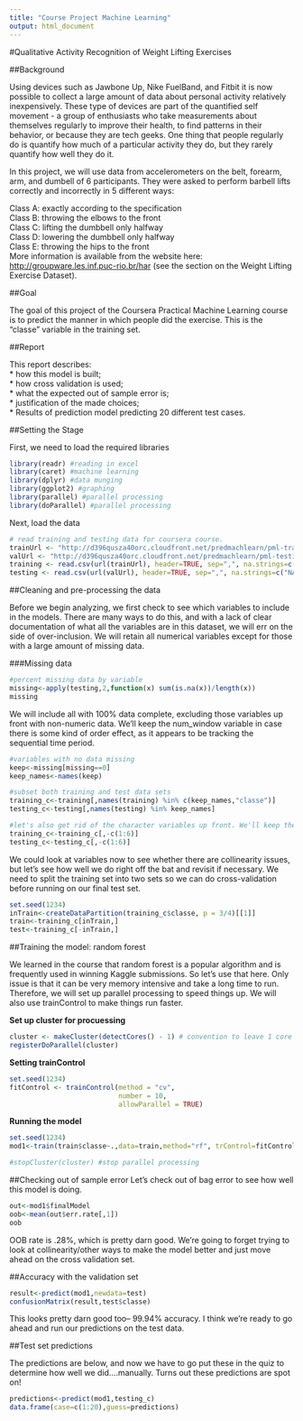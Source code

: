 ---
title: "Course Project Machine Learning"
output: html_document
---

#Qualitative Activity Recognition of Weight Lifting Exercises

##Background 

Using devices such as Jawbone Up, Nike FuelBand, and Fitbit it is now possible to collect a large amount of data about personal activity relatively inexpensively. These type of devices are part of the quantified self movement - a group of enthusiasts who take measurements about themselves regularly to improve their health, to find patterns in their behavior, or because they are tech geeks. One thing that people regularly do is quantify how much of a particular activity they do, but they rarely quantify how well they do it.

In this project, we will use data from accelerometers on the belt, forearm, arm, and dumbell of 6 participants. They were asked to perform barbell lifts correctly and incorrectly in 5 different ways:  

Class A: exactly according to the specification  
Class B: throwing the elbows to the front  
Class C: lifting the dumbbell only halfway  
Class D: lowering the dumbbell only halfway  
Class E: throwing the hips to the front  
More information is available from the website here: <http://groupware.les.inf.puc-rio.br/har> (see the section on the Weight Lifting Exercise Dataset).

##Goal

The goal of this project of the Coursera Practical Machine Learning course is to predict the manner in which people did the exercise. This is the "classe" variable in the training set.

##Report

This report describes:  
* how this model is built;  
* how cross validation is used;  
* what the expected out of sample error is;  
* justification of the made choices;  
* Results of prediction model predicting 20 different test cases.  

##Setting the Stage

First, we need to load the required libraries

```{r,echo=TRUE,warning=FALSE}
library(readr) #reading in excel
library(caret) #machine learning
library(dplyr) #data munging
library(ggplot2) #graphing
library(parallel) #parallel processing
library(doParallel) #parallel processing
```

Next, load the data
```{r,echo=TRUE,cache=TRUE}
# read training and testing data for coursera course. 
trainUrl <- "http://d396qusza40orc.cloudfront.net/predmachlearn/pml-training.csv"
valUrl <- "http://d396qusza40orc.cloudfront.net/predmachlearn/pml-testing.csv"
training <- read.csv(url(trainUrl), header=TRUE, sep=",", na.strings=c("NA","#DIV/0!",""))
testing <- read.csv(url(valUrl), header=TRUE, sep=",", na.strings=c("NA",""))
```

##Cleaning and pre-processing the data

Before we begin analyzing, we first check to see which variables to include in the models. There are many ways to do this, and with a lack of clear documentation of what all the variables are in this dataset, we will err on the side of over-inclusion. We will retain all numerical variables except for those with a large amount of missing data.

###Missing data

```{r,echo=TRUE}

#percent missing data by variable
missing<-apply(testing,2,function(x) sum(is.na(x))/length(x))
missing
```

We will include all with 100% data complete, excluding those variables up front with non-numeric data. We'll keep the num_window variable in case there is some kind of order effect, as it appears to be tracking the sequential time period.

```{r,echo=TRUE}
#variables with no data missing
keep<-missing[missing==0]
keep_names<-names(keep)

#subset both training and test data sets
training_c<-training[,names(training) %in% c(keep_names,"classe")]
testing_c<-testing[,names(testing) %in% keep_names]

#let's also get rid of the character variables up front. We'll keep the num_window variable in case there is some kind of order effect
training_c<-training_c[,-c(1:6)]
testing_c<-testing_c[,-c(1:6)]
```

We could look at variables now to see whether there are collinearity issues, but let's see how well we do right off the bat and revisit if necessary. We need to split the training set into two sets so we can do cross-validation before running on our final test set.

```{r,echo=TRUE}
set.seed(1234)
inTrain<-createDataPartition(training_c$classe, p = 3/4)[[1]]
train<-training_c[inTrain,]
test<-training_c[-inTrain,]
```

##Training the model: random forest

We learned in the course that random forest is a popular algorithm and is frequently used in winning Kaggle submissions. So let's use that here. Only issue is that it can be very memory intensive and take a long time to run. Therefore, we will set up parallel processing to speed things up. We will also use trainControl to make things run faster.

**Set up cluster for procuessing**
```{r,echo=TRUE,eval=FALSE}
cluster <- makeCluster(detectCores() - 1) # convention to leave 1 core for OS
registerDoParallel(cluster)
```

**Setting trainControl**
```{r,echo=TRUE}
set.seed(1234)
fitControl <- trainControl(method = "cv",
                           number = 10,
                           allowParallel = TRUE)
```

**Running the model**
```{r,echo=TRUE,cache=TRUE}
set.seed(1234)
mod1<-train(train$classe~.,data=train,method="rf", trControl=fitControl)

#stopCluster(cluster) #stop parallel processing
```

##Checking out of sample error
Let's check out of bag error to see how well this model is doing.
```{r,echo=TRUE}
out<-mod1$finalModel
oob<-mean(out$err.rate[,1])
oob
```

OOB rate is .28%, which is pretty darn good. We're going to forget trying to look at collinearity/other ways to make the model better and just move ahead on the cross validation set.

##Accuracy with the validation set

```{r,echo=TRUE}
result<-predict(mod1,newdata=test)
confusionMatrix(result,test$classe) 
```

This looks pretty darn good too-- 99.94% accuracy. I think we're ready to go ahead and run our predictions on the test data.

##Test set predictions

The predictions are below, and now we have to go put these in the quiz to determine how well we did....manually. Turns out these predictions are spot on!

```{r,echo=TRUE}
predictions<-predict(mod1,testing_c)
data.frame(case=c(1:20),guess=predictions)
```